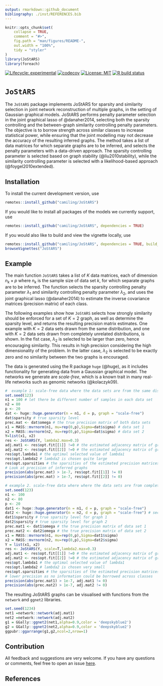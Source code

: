 ```yaml
---
output: rmarkdown::github_document
bibliography: ./inst/REFERENCES.bib
---
```


<!-- README.md is generated from README.Rmd. Please edit that file -->

```r
knitr::opts_chunk$set(
    collapse = TRUE,
    comment = "#>",
    fig.path = "man/figures/README-",
    out.width = "100%",
    tidy = "styler"
)
library(JoStARS)
library(foreach)
```


<!-- badges: start -->
[![Lifecycle: experimental](https://img.shields.io/badge/lifecycle-experimental-orange.svg)](https://www.tidyverse.org/lifecycle/#experimental)
[![codecov](https://codecov.io/gh/Camiling/JoStARS/branch/master/graph/badge.svg?token=ZGD1X88OEA)](https://codecov.io/gh/Camiling/JoStARS)
[![License: MIT](https://img.shields.io/badge/License-MIT-yellow.svg)](https://opensource.org/licenses/MIT)
[![R build status](https://github.com/Camiling/JoStARS/workflows/R-CMD-check/badge.svg)](https://github.com/Camiling/JoStARS/actions)
<!-- badges: end -->

<!-- IF ON CRAN [![CRAN_Status_Badge](https://www.r-pkg.org/badges/version-last-release/shapr)]
[![CRAN_Downloads_Badge](https://cranlogs.r-pkg.org/badges/grand-total/shapr)]---->
<!--PAPER HERE [![DOI](https://joss.theoj.org/papers/10.21105/joss.02027/status.svg)]---->


# `JoStARS`


The `JoStARS` package implements JoStARS for sparsity and similarity selection in joint network reconstruction of multiple graphs, in the setting of Gaussian graphical models. JoStARS performs penalty parameter selection in the joint graphical lasso of @danaher2014, selecting both the sparsity controlling and the between-graph similarity controlling penalty parameters. The objective is to borrow strength across similar classes to increase statistical power, while ensuring that the joint modelling may not decrease the accuracy of the resulting inferred graphs. The method takes a list of data matrices for which separate graphs are to be inferred, and selects the penalty parameters with a data-driven approach. The sparsity controlling parameter is selected based on graph stability (@liu2010stability), while the similarity controlling parameter is selected with a likelihood-based approach (@foygel2010extended). 


## Installation

To install the current development version, use

```r
remotes::install_github("camiling/JoStARS")
```

If you would like to install all packages of the models we currently support, use

```r
remotes::install_github("camiling/JoStARS", dependencies = TRUE)
```


If you would also like to build and view the vignette locally, use 

```r
remotes::install_github("camiling/JoStARS", dependencies = TRUE, build_vignettes = TRUE)
browseVignettes("JoStARS")
```


## Example


The main function `JoStARS` takes a list of $K$ data matrices, each of dimension $n_k \times p$ where $n_k$ is the sample size of data set $k$, for which separate graphs are to be inferred. The function selects the sparsity controlling penalty parameter $\lambda_1$ and similarity controlling penalty parameter $\lambda_2$, and uses the joint graphical lasso (@danaher2014) to estimate the inverse covariance matrices (precision matrix) of each class. 

The following examples show how `JoStARS` selects how strongly similarity should be enforced for a set of $K=2$ graph, as well as determine the sparsity level, and returns the resulting precision matrix estimates. One example with $K=2$ data sets drawn from the same distribution, and one with $K=2$ data sets drawn from completely unrelated distributions, is shown. In the fist case, $\lambda_2$ is selected to be larger than zero, hence encouraging similarity. This results in high precision considering the high dimensionality of the problem. In the latter case, $\lambda_2$ is selected to be exactly zero and no similarity between the two graphs is encouraged. 

The data is generated using the R package `huge` (@huge), as it includes functionality for generating data from a Gaussian graphical model. The networks we generate are *scale-free*, which is a known trait in many real-life networks such as genomic networks (@kolaczyk09).

```r
#  example 1: scale-free data where the data sets are from the same distribution
set.seed(123)
n1 = 100 # let there be different number of samples in each data set
n2 = 80 
p <- 20
dat <- huge::huge.generator(n = n1, d = p, graph = "scale-free")
dat$sparsity # true sparsity level
prec.mat <- dat$omega # the true precision matrix of both data sets
x1 = MASS::mvrnorm(n1, mu=rep(0,p),Sigma=dat$sigma) # data set 1
x2 = MASS::mvrnorm(n2, mu=rep(0,p),Sigma=dat$sigma) # data set 2
Y=list(x1, x2)
res <- JoStARS(Y, lambda2.max=0.3) 
adj.mat1 <- res$opt.fit[[1]] !=0 # the estimated adjacency matrix of graph 1
adj.mat2 <- res$opt.fit[[2]] !=0 # the estimated adjacency matrix of graph 2
res$opt.lambda1 # the optimal selected value of lambda1
res$opt.lambda2 # lambda2 is chosen quite large
res$opt.sparsities # the sparsities of the estimated precision matrices
# Look at precision of inferred graphs
precision(abs(prec.mat) > 1e-7, res$opt.fit[[1]] != 0)
precision(abs(prec.mat) > 1e-7, res$opt.fit[[2]] != 0)

# example 2. scale-free data where where the data sets are from completely unrelated distributions
set.seed(123)
n1 <- 100 
n2 <- 80
p <- 20
dat1 <- huge::huge.generator(n = n1, d = p, graph = "scale-free")
dat2 <- huge::huge.generator(n = n2, d = p, graph = "scale-free") # second graph is completely unrelated
dat1$sparsity # true sparsity level for graph 1
dat2$sparsity # true sparsity level for graph 2
prec.mat1 <- dat1$omega # the true precision matrix of data set 1
prec.mat2 <- dat2$omega # the true precision matrix of data set 2
x1 = MASS::mvrnorm(n1, mu=rep(0,p),Sigma=dat1$sigma)
x2 = MASS::mvrnorm(n2, mu=rep(0,p),Sigma=dat2$sigma)
Y = list(x1, x2)
res <- JoStARS(Y, scale=T,lambda2.max=0.3)
adj.mat1 <- res$opt.fit[[1]] !=0 # the estimated adjacency matrix of graph 1
adj.mat2 <- res$opt.fit[[2]] !=0 # the estimated adjacency matrix of graph 2
res$opt.lambda1 # the optimal selected value of lambda1
res$opt.lambda2 # lambda2 is chosen very small
res$opt.sparsities # the sparsities of the estimated precision matrices
# lower precision as no information could be borrowed across classes
precision(abs(prec.mat1) > 1e-7, adj.mat1 != 0) 
precision(abs(prec.mat2) > 1e-7, adj.mat2 != 0)

```

The resulting JoStARS graphs can be visualised with functions from the `network` and `ggnet2` libraries. 


```r
set.seed(1234)
net1 =network::network(adj.mat1)
net2 =network::network(adj.mat2)
g1 = GGally::ggnet2(net1,alpha=0.9,color = 'deepskyblue2')
g2 = GGally::ggnet2(net2,alpha=0.9,color = 'deepskyblue2')
ggpubr::ggarrange(g1,g2,ncol=2,nrow=1)
```


## Contribution

All feedback and suggestions are very welcome. If you have any questions or comments, feel
free to open an issue [here](https://github.com/Camiling/JoStARS/issues). 



## References
